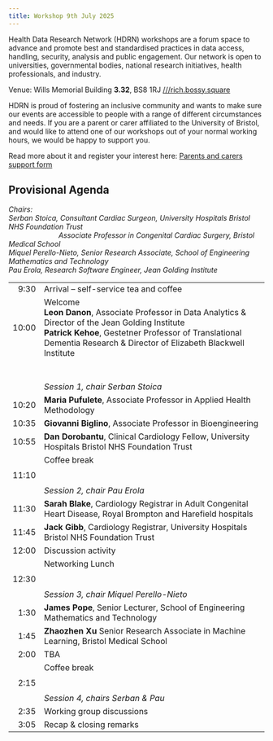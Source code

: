 ```yaml
---
title: Workshop 9th July 2025
---
```


Health Data Research Network (HDRN) workshops are a forum space to advance and promote best and standardised practices in data access, handling, security, analysis and public engagement.
Our network is open to universities, governmental bodies, national research initiatives, health professionals, and industry.

Venue: Wills Memorial Building **3.32**, BS8 1RJ [///rich.bossy.square](https://what3words.com/rich.bossy.square)

<!--
[Register](https://forms.office.com/e/...){.btn .btn-primary}
-->

::: {#carers .callout-warning icon=false title='Support for parents and carers' collapse="true"}
HDRN is proud of fostering an inclusive community and wants to make sure our events are accessible to people with a range of different circumstances and needs. If you are a parent or carer affiliated to the University of Bristol, and would like to attend one of our workshops out of your normal working hours, we would be happy to support you.

Read more about it and register your interest here: [Parents and carers support form](https://forms.office.com/e/uh84hkhDLA)
:::

<!--[Watch all talks on YouTube](https://www.youtube.com/playlist?list=){.btn .btn-primary}-->


## Provisional Agenda

*Chairs:
<br>Serban Stoica, Consultant Cardiac Surgeon, University Hospitals Bristol NHS Foundation Trust <br>
&nbsp;&nbsp;&nbsp;&nbsp;&nbsp;&nbsp;&nbsp;&nbsp;&nbsp;&nbsp;&nbsp;&nbsp;&nbsp;&nbsp;&nbsp;&nbsp;&nbsp;&nbsp;&nbsp;&nbsp;&nbsp;&nbsp;&nbsp;&nbsp;&nbsp;Associate Professor in Congenital Cardiac Surgery, Bristol Medical School
<br>Miquel Perello-Nieto, Senior Research Associate, School of Engineering Mathematics and Technology
<br>Pau Erola, Research Software Engineer, Jean Golding Institute*

<style>
    table {
        tr td:first-child { text-align: right; }
    }
</style>
<table class="table">
    <tr>
        <td>9:30</td>
        <td>Arrival -- self-service tea and coffee</td>
    </tr>
    <tr>
        <td>10:00</td>
        <td>Welcome
            <br>
            **Leon Danon**, Associate Professor in Data Analytics & Director of the Jean Golding Institute
            <br>
            **Patrick Kehoe**, Gestetner Professor of Translational Dementia Research & Director of Elizabeth Blackwell Institute
        </td>
    </tr>
    <tr>
        <td></td>
        <td>
            <br><br>*Session 1, chair Serban Stoica*
        </td>
    </tr>

    <tr>
        <td>10:20</td>
        <td>
            **Maria Pufulete**, Associate Professor in Applied Health Methodology
        </td>
    </tr>
    <tr>
        <td>10:35</td>
        <td>
            **Giovanni Biglino**, Associate Professor in Bioengineering
        </td>
    </tr>
    <tr>
        <td>10:55</td>
        <td>
            **Dan Dorobantu**, Clinical Cardiology Fellow, University Hospitals Bristol NHS Foundation Trust
        </td>
    </tr>
    <tr>
        <td>11:10</td>
        <td>Coffee break <br><br><br>*Session 2, chair Pau Erola*</td>
    </tr>
 <tr>
        <td>11:30</td>
        <td>
            **Sarah Blake**, Cardiology Registrar in Adult Congenital Heart Disease, Royal Brompton and Harefield hospitals 
        </td>
    </tr>
    <tr>
        <td>11:45</td>
        <td>
            **Jack Gibb**, Cardiology Registrar, University Hospitals Bristol NHS Foundation Trust
        </td>
    </tr>
    <tr>
        <td>12:00</td>
        <td>
            Discussion activity 
        </td>
    </tr>
    <tr>
        <td>12:30</td>
        <td>Networking Lunch <br><br><br>*Session 3, chair Miquel Perello-Nieto*</td>
    </tr>
    <tr>
        <td>1:30</td>
        <td>
            **James Pope**, Senior Lecturer, School of Engineering Mathematics and Technology
        </td>
    </tr>
    <tr>
        <td>1:45</td>
        <td>
            **Zhaozhen Xu** Senior Research Associate in Machine Learning, Bristol Medical School
        </td>
    </tr>
    <tr>
        <td>2:00</td>
        <td>
            TBA
        </td>
    </tr>
    <tr>
        <td>2:15</td>
        <td>Coffee break <br><br><br>*Session 4, chairs Serban & Pau*</td>
    </tr>
    <tr>
        <td>2:35</td>
        <td>
            Working group discussions
        </td>
    </tr>
    <tr>
        <td>3:05</td>
        <td>
            Recap & closing remarks
        </td>
    </tr>

</table>
